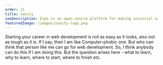 ```yaml
---
order: 11
title: Sanity
seoDescription: Expo is an open-source platform for making universal native apps for Android, iOS, and the web with JavaScript and React.
featuredImage: /images/sanity-logo.png
---
```


Starting your career in web development is not as easy as it looks, also not as tough as it is. If I say, then I am like Computer-phobic one. But who can think that person like me can go for web development. So, I think anybody can do this If I am doing this.
But the question arises here - what to learn, why to learn, where to start, where to finish etc.